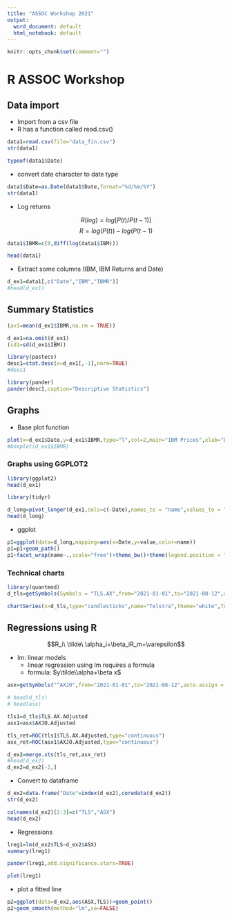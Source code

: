 ```yaml
---
title: "ASSOC Workshop 2021"
output:
  word_document: default
  html_notebook: default
---
```


```r
knitr::opts_chunk$set(comment="")
```

# R ASSOC Workshop

## Data import


- Import from a csv file
- R has a function called read.csv()

```r
data1=read.csv(file="data_fin.csv")
str(data1)

typeof(data1$Date)
```

- convert date character to date type

```r
data1$Date=as.Date(data1$Date,format="%d/%m/%Y")
str(data1)


```



- Log returns

$$R(log)=log[P(t)/P(t-1)] $$
$$R= log(P(t))-log(P(t-1)$$




```r
data1$IBMR=c(0,diff(log(data1$IBM)))

head(data1)
```


- Extract some columns (IBM, IBM Returns and Date)


```r
d_ex1=data1[,c("Date","IBM","IBMR")]
#head(d_ex1)
```


## Summary Statistics

```r
(av1=mean(d_ex1$IBMR,na.rm = TRUE))

d_ex1=na.omit(d_ex1)
(sd1=sd(d_ex1$IBM))
```

```r
library(pastecs)
desc1=stat.desc(x=d_ex1[,-1],norm=TRUE)
#desc1

library(pander)
pander(desc1,caption="Descriptive Statistics")
```


## Graphs

- Base plot function

```r
plot(x=d_ex1$Date,y=d_ex1$IBMR,type="l",col=2,main="IBM Prices",xlab="Date",ylab="Prices")
#boxplot(d_ex1$IBMR)
```


### Graphs using GGPLOT2

```r
library(ggplot2)
head(d_ex1)

library(tidyr)

d_long=pivot_longer(d_ex1,cols=c(-Date),names_to = "name",values_to = "value")
head(d_long)
```


- ggplot

```r
p1=ggplot(data=d_long,mapping=aes(x=Date,y=value,color=name))
p1=p1+geom_path()
p1+facet_wrap(name~.,scale="free")+theme_bw()+theme(legend.position = "top")+labs(y="Prices&Returns")
```



### Technical charts

```r
library(quantmod)
d_tls=getSymbols(Symbols = "TLS.AX",from="2021-01-01",to="2021-08-12",auto.assign = FALSE)
```

```r
chartSeries(x=d_tls,type="candlesticks",name="Telstra",theme="white",TA=c(addSMA(5),addMACD()))
```



<!-- ```{r} -->
<!-- countdown::countdown_fullscreen(minutes = 5) -->
<!-- ``` -->


## Regressions using R


$$R_i\ \tilde\ \alpha_i+\beta_iR_m+\varepsilon$$

- lm: linear models
  + linear regression using lm requires a formula
  + formula: $y\tilde\\alpha+\beta x$
  
  
```r

asx=getSymbols("^AXJO",from="2021-01-01",to="2021-08-12",auto.assign = FALSE)

# head(d_tls)
# head(asx)

tls1=d_tls$TLS.AX.Adjusted
asx1=asx$AXJO.Adjusted

tls_ret=ROC(tls1$TLS.AX.Adjusted,type="continuous")
asx_ret=ROC(asx1$AXJO.Adjusted,type="continuous")

d_ex2=merge.xts(tls_ret,asx_ret)
#head(d_ex2)
d_ex2=d_ex2[-1,]
```

- Convert to dataframe

```r
d_ex2=data.frame("Date"=index(d_ex2),coredata(d_ex2))
str(d_ex2)

colnames(d_ex2)[2:3]=c("TLS","ASX")
head(d_ex2)
```

- Regressions

```r
lreg1=lm(d_ex2$TLS~d_ex2$ASX)
summary(lreg1)
```

```r
pander(lreg1,add.significance.stars=TRUE)
```


```r
plot(lreg1)
```
- plot a fitted line

```r
p2=ggplot(data=d_ex2,aes(ASX,TLS))+geom_point()
p2+geom_smooth(method="lm",se=FALSE)
```

